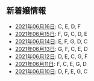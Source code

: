 新着嬢情報
----

- [2021年06月16日](/new/2021-06-16): C, E, D, F
- [2021年06月15日](/new/2021-06-15): F, G, C, D, E
- [2021年06月14日](/new/2021-06-14): E, F, G, D, C
- [2021年06月13日](/new/2021-06-13): G, F, C, E, D
- [2021年06月12日](/new/2021-06-12): D, E, C, G, F
- [2021年06月11日](/new/2021-06-11): F, C, E, G, D
- [2021年06月10日](/new/2021-06-10): D, F, E, G, C
